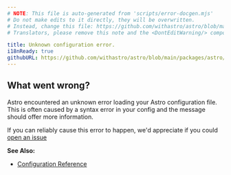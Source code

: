 ```yaml
---
# NOTE: This file is auto-generated from 'scripts/error-docgen.mjs'
# Do not make edits to it directly, they will be overwritten.
# Instead, change this file: https://github.com/withastro/astro/blob/main/packages/astro/src/core/errors/errors-data.ts
# Translators, please remove this note and the <DontEditWarning/> component.

title: Unknown configuration error.
i18nReady: true
githubURL: https://github.com/withastro/astro/blob/main/packages/astro/src/core/errors/errors-data.ts
---
```


<DontEditWarning />


## What went wrong?
Astro encountered an unknown error loading your Astro configuration file.
This is often caused by a syntax error in your config and the message should offer more information.

If you can reliably cause this error to happen, we'd appreciate if you could [open an issue](https://astro.build/issues/)

**See Also:**
-  [Configuration Reference](/en/reference/configuration-reference/)


